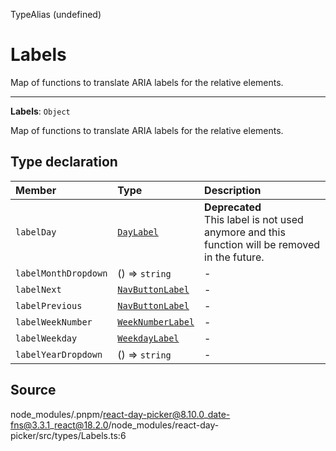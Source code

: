 <SectionTitle>TypeAlias (undefined)</SectionTitle>

# Labels

<Description>
Map of functions to translate ARIA labels for the relative elements.
</Description>

---

<a id="undefined" name="undefined"></a>

<SignatureMemberIdentifier>**Labels**: `Object`</SignatureMemberIdentifier>

Map of functions to translate ARIA labels for the relative elements.

## Type declaration

| Member | Type | Description |
| :------ | :------ | :------ |
| `labelDay` | [`DayLabel`](/api/main/type-aliases/DayLabel.md) | **Deprecated**<br />This label is not used anymore and this function will be removed in the future. |
| `labelMonthDropdown` | () => `string` | - |
| `labelNext` | [`NavButtonLabel`](/api/main/type-aliases/NavButtonLabel.md) | - |
| `labelPrevious` | [`NavButtonLabel`](/api/main/type-aliases/NavButtonLabel.md) | - |
| `labelWeekNumber` | [`WeekNumberLabel`](/api/main/type-aliases/WeekNumberLabel.md) | - |
| `labelWeekday` | [`WeekdayLabel`](/api/main/type-aliases/WeekdayLabel.md) | - |
| `labelYearDropdown` | () => `string` | - |

## Source

node\_modules/.pnpm/react-day-picker@8.10.0\_date-fns@3.3.1\_react@18.2.0/node\_modules/react-day-picker/src/types/Labels.ts:6
